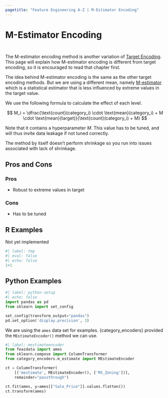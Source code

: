 ```yaml
---
pagetitle: "Feature Engineering A-Z | M-Estimator Encoding"
---
```


# M-Estimator Encoding {#sec-categorical-m-estimator}

::: {style="visibility: hidden; height: 0px;"}
## M-Estimator Encoding
:::

The M-estimator encoding method is another variation of [Target Encoding](@sec-categorical-target). This page will explain how M-estimator encoding is different from target encoding, so it is encouraged to read that chapter first.

The idea behind M-estimator encoding is the same as the other target encoding methods. But we are using a different mean, namely [M-estimator](https://en.wikipedia.org/wiki/M-estimator) which is a statistical estimator that is less influenced by extreme values in the target value.

We use the following formula to calculate the effect of each level.

$$
M_i = \dfrac{\text{count}(category_i) \cdot \text{mean}(category_i) + M \cdot \text{mean}(target)}{\text{count}(category_i) + M}
$$

Note that it contains a hyperparameter $M$. This value has to be tuned, and will thus invite data leakage if not tuned correctly.

The method by itself doesn't perform shrinkage so you run into issues associated with lack of shrinkage.

## Pros and Cons

### Pros

- Robust to extreme values in target

### Cons

- Has to be tuned

## R Examples

Not yet implemented

```r
#| label: tmp
#| eval: false
#| echo: false
1+1
```

## Python Examples

```python
#| label: python-setup
#| echo: false
import pandas as pd
from sklearn import set_config

set_config(transform_output="pandas")
pd.set_option('display.precision', 3)
```

We are using the `ames` data set for examples.
{category_encoders} provided the `MEstimateEncoder()` method we can use.

```python
#| label: mestimateencoder
from feazdata import ames
from sklearn.compose import ColumnTransformer
from category_encoders.m_estimate import MEstimateEncoder

ct = ColumnTransformer(
    [('mestimate', MEstimateEncoder(), ['MS_Zoning'])], 
    remainder="passthrough")

ct.fit(ames, y=ames[["Sale_Price"]].values.flatten())
ct.transform(ames)
```
